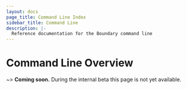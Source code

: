 ```yaml
---
layout: docs
page_title: Command Line Index
sidebar_title: Command Line
description: |-
  Reference documentation for the Boundary command line
---
```


# Command Line Overview

~> **Coming soon.** During the internal beta this page is not yet available.
